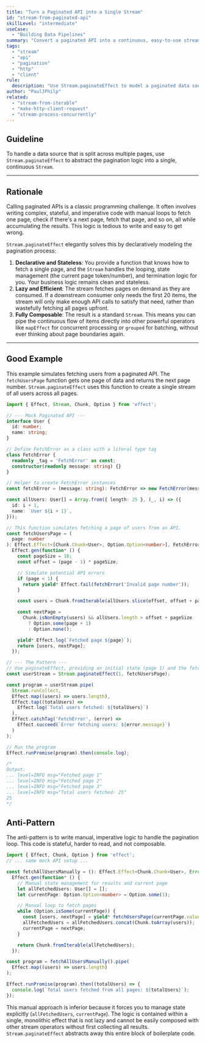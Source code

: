 ```yaml
---
title: "Turn a Paginated API into a Single Stream"
id: "stream-from-paginated-api"
skillLevel: "intermediate"
useCase:
  - "Building Data Pipelines"
summary: "Convert a paginated API into a continuous, easy-to-use stream, abstracting away the complexity of fetching page by page."
tags:
  - "stream"
  - "api"
  - "pagination"
  - "http"
  - "client"
rule:
  description: "Use Stream.paginateEffect to model a paginated data source as a single, continuous stream."
author: "PaulJPhilp"
related:
  - "stream-from-iterable"
  - "make-http-client-request"
  - "stream-process-concurrently"
---
```


## Guideline

To handle a data source that is split across multiple pages, use `Stream.paginateEffect` to abstract the pagination logic into a single, continuous `Stream`.

---

## Rationale

Calling paginated APIs is a classic programming challenge. It often involves writing complex, stateful, and imperative code with manual loops to fetch one page, check if there's a next page, fetch that page, and so on, all while accumulating the results. This logic is tedious to write and easy to get wrong.

`Stream.paginateEffect` elegantly solves this by declaratively modeling the pagination process:

1.  **Declarative and Stateless**: You provide a function that knows how to fetch a single page, and the `Stream` handles the looping, state management (the current page token/number), and termination logic for you. Your business logic remains clean and stateless.
2.  **Lazy and Efficient**: The stream fetches pages on demand as they are consumed. If a downstream consumer only needs the first 20 items, the stream will only make enough API calls to satisfy that need, rather than wastefully fetching all pages upfront.
3.  **Fully Composable**: The result is a standard `Stream`. This means you can pipe the continuous flow of items directly into other powerful operators like `mapEffect` for concurrent processing or `grouped` for batching, without ever thinking about page boundaries again.

---

## Good Example

This example simulates fetching users from a paginated API. The `fetchUsersPage` function gets one page of data and returns the next page number. `Stream.paginateEffect` uses this function to create a single stream of all users across all pages.

```typescript
import { Effect, Stream, Chunk, Option } from 'effect';

// --- Mock Paginated API ---
interface User {
  id: number;
  name: string;
}

// Define FetchError as a class with a literal type tag
class FetchError {
  readonly _tag = 'FetchError' as const;
  constructor(readonly message: string) {}
}

// Helper to create FetchError instances
const fetchError = (message: string): FetchError => new FetchError(message);

const allUsers: User[] = Array.from({ length: 25 }, (_, i) => ({
  id: i + 1,
  name: `User ${i + 1}`,
}));

// This function simulates fetching a page of users from an API.
const fetchUsersPage = (
  page: number
): Effect.Effect<[Chunk.Chunk<User>, Option.Option<number>], FetchError> =>
  Effect.gen(function* () {
    const pageSize = 10;
    const offset = (page - 1) * pageSize;

    // Simulate potential API errors
    if (page < 1) {
      return yield* Effect.fail(fetchError('Invalid page number'));
    }

    const users = Chunk.fromIterable(allUsers.slice(offset, offset + pageSize));

    const nextPage =
      Chunk.isNonEmpty(users) && allUsers.length > offset + pageSize
        ? Option.some(page + 1)
        : Option.none();

    yield* Effect.log(`Fetched page ${page}`);
    return [users, nextPage];
  });

// --- The Pattern ---
// Use paginateEffect, providing an initial state (page 1) and the fetch function.
const userStream = Stream.paginateEffect(1, fetchUsersPage);

const program = userStream.pipe(
  Stream.runCollect,
  Effect.map((users) => users.length),
  Effect.tap((totalUsers) => 
    Effect.log(`Total users fetched: ${totalUsers}`)
  ),
  Effect.catchTag('FetchError', (error) => 
    Effect.succeed(`Error fetching users: ${error.message}`)
  )
);

// Run the program
Effect.runPromise(program).then(console.log);

/*
Output:
... level=INFO msg="Fetched page 1"
... level=INFO msg="Fetched page 2"
... level=INFO msg="Fetched page 3"
... level=INFO msg="Total users fetched: 25"
25
*/
```

## Anti-Pattern

The anti-pattern is to write manual, imperative logic to handle the pagination loop. This code is stateful, harder to read, and not composable.

```typescript
import { Effect, Chunk, Option } from 'effect';
// ... same mock API setup ...

const fetchAllUsersManually = (): Effect.Effect<Chunk.Chunk<User>, Error> =>
  Effect.gen(function* () {
    // Manual state management for results and current page
    let allFetchedUsers: User[] = [];
    let currentPage: Option.Option<number> = Option.some(1);

    // Manual loop to fetch pages
    while (Option.isSome(currentPage)) {
      const [users, nextPage] = yield* fetchUsersPage(currentPage.value);
      allFetchedUsers = allFetchedUsers.concat(Chunk.toArray(users));
      currentPage = nextPage;
    }

    return Chunk.fromIterable(allFetchedUsers);
  });

const program = fetchAllUsersManually().pipe(
  Effect.map((users) => users.length)
);

Effect.runPromise(program).then((totalUsers) => {
  console.log(`Total users fetched from all pages: ${totalUsers}`);
});
```

This manual approach is inferior because it forces you to manage state explicitly (`allFetchedUsers`, `currentPage`). The logic is contained within a single, monolithic effect that is not lazy and cannot be easily composed with other stream operators without first collecting all results. `Stream.paginateEffect` abstracts away this entire block of boilerplate code.
